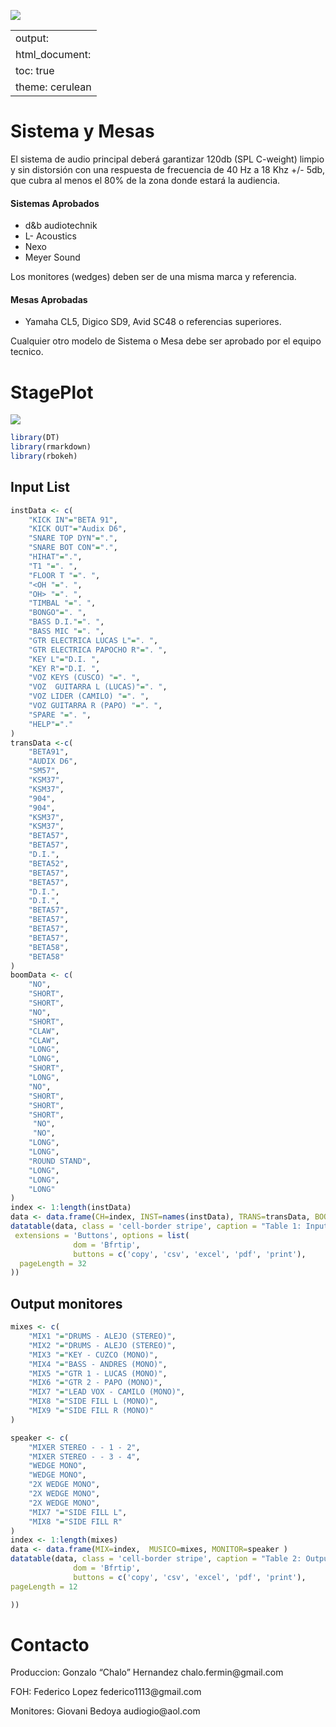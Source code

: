 ![](https://i.imgur.com/C08hocS.jpg)

---
output:
  html_document:
    toc: true
    theme: cerulean
---

# Sistema y Mesas

El	sistema	de	 audio	principal	deberá	garantizar 120db (SPL C-weight)	limpio	y	sin	distorsión	con	una respuesta	de	frecuencia	de	40	Hz	a	18	Khz	+/- 5db, que cubra al menos el 80% de la zona donde estará la audiencia.

#### Sistemas Aprobados

- d&b audiotechnik
- L- Acoustics
- Nexo
- Meyer Sound

Los monitores (wedges) deben ser de una misma marca y referencia.
  
#### Mesas Aprobadas

- Yamaha CL5, Digico SD9, Avid SC48 o referencias superiores.

Cualquier otro modelo de Sistema o Mesa debe ser aprobado por el equipo tecnico.

# StagePlot

![](https://i.imgur.com/RKI4Rq9.jpg)




```r
library(DT)
library(rmarkdown)
library(rbokeh)

```

    
## Input List 
```r

instData <- c(
    "KICK IN"="BETA 91",
    "KICK OUT"="Audix D6",
    "SNARE TOP DYN"=".",
    "SNARE BOT CON"=".",
    "HIHAT"=".",
    "T1 "=". ",
    "FLOOR T "=". ",
    "<OH "=". ",
    "OH> "=". ",
    "TIMBAL "=". ",
    "BONGO"=". ",
    "BASS D.I."=". ",
    "BASS MIC "=". ",
    "GTR ELECTRICA LUCAS L"=". ",
    "GTR ELECTRICA PAPOCHO R"=". ",
    "KEY L"="D.I. ",
    "KEY R"="D.I. ",
    "VOZ KEYS (CUSCO) "=". ",
    "VOZ  GUITARRA L (LUCAS)"=". ",
    "VOZ LIDER (CAMILO) "=". ",
    "VOZ GUITARRA R (PAPO) "=". ",
    "SPARE "=". ",
    "HELP"="."
)
transData <-c(
    "BETA91",
    "AUDIX D6",
    "SM57",
    "KSM37",
    "KSM37",
    "904",
    "904",
    "KSM37",
    "KSM37",
    "BETA57",
    "BETA57",
    "D.I.",
    "BETA52",
    "BETA57",
    "BETA57",
    "D.I.",
    "D.I.",
    "BETA57",
    "BETA57",
    "BETA57",
    "BETA57",
    "BETA58",
    "BETA58"
)
boomData <- c(
    "NO",
    "SHORT",
    "SHORT",
    "NO",
    "SHORT",
    "CLAW",
    "CLAW",
    "LONG",
    "LONG",
    "SHORT",
    "LONG",
    "NO",
    "SHORT",
    "SHORT",
    "SHORT",
     "NO",
     "NO",
    "LONG",
    "LONG",
    "ROUND STAND",
    "LONG",
    "LONG",
    "LONG"
)
index <- 1:length(instData)
data <- data.frame(CH=index, INST=names(instData), TRANS=transData, BOOM=boomData )
datatable(data, class = 'cell-border stripe', caption = "Table 1: Input List ", rownames=FALSE,
 extensions = 'Buttons', options = list(
              dom = 'Bfrtip',
              buttons = c('copy', 'csv', 'excel', 'pdf', 'print'),
  pageLength = 32
))

```


## Output monitores 


```r

mixes <- c(
    "MIX1 "="DRUMS - ALEJO (STEREO)",
    "MIX2 "="DRUMS - ALEJO (STEREO)",
    "MIX3 "="KEY - CUZCO (MONO)",
    "MIX4 "="BASS - ANDRES (MONO)",
    "MIX5 "="GTR 1 - LUCAS (MONO)",
    "MIX6 "="GTR 2 - PAPO (MONO)",
    "MIX7 "="LEAD VOX - CAMILO (MONO)",
    "MIX8 "="SIDE FILL L (MONO)",
    "MIX9 "="SIDE FILL R (MONO)"
)

speaker <- c(
    "MIXER STEREO - - 1 - 2",
    "MIXER STEREO - - 3 - 4",
    "WEDGE MONO",
    "WEDGE MONO",
    "2X WEDGE MONO",
    "2X WEDGE MONO",
    "2X WEDGE MONO",
    "MIX7 "="SIDE FILL L",
    "MIX8 "="SIDE FILL R"
)
index <- 1:length(mixes)
data <- data.frame(MIX=index,  MUSICO=mixes, MONITOR=speaker )
datatable(data, class = 'cell-border stripe', caption = "Table 2: Output List ", rownames=FALSE,  extensions = 'Buttons', options = list(
              dom = 'Bfrtip',
              buttons = c('copy', 'csv', 'excel', 'pdf', 'print'),
pageLength = 12

))
```

# Contacto

Produccion: Gonzalo "Chalo" Hernandez   chalo.fermin@gmail.com

FOH: Federico Lopez  federico1113@gmail.com

Monitores: Giovani Bedoya   audiogio@aol.com


